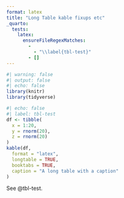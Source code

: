 ```yaml
---
format: latex
title: "Long Table kable fixups etc"
_quarto:
  tests:
    latex:
      ensureFileRegexMatches:
        - 
          - "\\label{tbl-test}"
        - []
---
```


```r
#| warning: false
#| output: false
#| echo: false
library(knitr)
library(tidyverse)
```

```r
#| echo: false
#| label: tbl-test
df <- tibble(
  x = 1:20,
  y = rnorm(20),
  z = rnorm(20)
)
kable(df,
  format = "latex",
  longtable = TRUE,
  booktabs = TRUE,
  caption = "A long table with a caption"
)
```

See @tbl-test.
